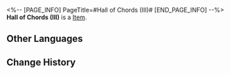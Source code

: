 <%-- [PAGE_INFO]
PageTitle=#Hall of Chords (III)#
[END_PAGE_INFO] --%>
{{Item Infobox
|id          = 252462
|image       = Item Hall of Chords (III).png{{subst:void|<!--$UPLOAD:<<SpriteOutput/Quest/PlanetFes/SwapCardPic/SwapCardPiece/4009_3.png>-<Item Hall of Chords (III).png>-<Item Icons>>-->}}
|type        = 
|invCategory = 
|rarity      = 5
|effect      = 
|description = Complete a Memory Card set to gain buffs.
}}
{{Description|The trailblazing memories deep in your mind will provide inspiration to the game once you recall it in full.}}
'''Hall of Chords (III)''' is a [[Item]].

==Other Languages==
{{Other Languages
|en   = Hall of Chords (III)
|zhs  = 调弦之厅-Ⅲ
|zht  = 調絃之廳-Ⅲ
|ja   = 調弦の間-III
|ko   = 조현의 로비-Ⅲ
|es   = Sala de la afinación&nbsp;III
|fr   = Hall des accords (III)
|ru   = Зал гармонизации III
|th   = โถงแห่งนักปรับเสียง III
|vi   = Sảnh Điều Khiển Hợp Âm-III
|de   = Halle der Harmonie (III)
|id   = Hall of Chords III
|pt   = Saguão dos Acordes (III)
}}

==Change History==
{{Change History|3.2}}